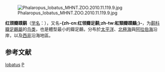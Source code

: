 {{noteTA
|T=zh-cn:红颈瓣蹼鹬; zh-tw:紅領瓣足鷸; 
|1=zh-cn:红颈瓣蹼鹬; zh-tw:紅領瓣足鷸;
|2=zh-cn:瓣蹼鹬属; zh-tw:瓣足鷸屬; 
}}
{{speciesbox
| name = 红颈瓣蹼鹬
| status = LC | status_system = iucn3.1
| status_ref = <ref>{{IUCN|id=132530453 |title=''Phalaropus lobatus'' |assessors=[[BirdLife_International|BirdLife International]] |version=2019.1 |year=2018 |accessdate=18 August 2018}} 数据库資料包含說明此物種被編入無危級別的原因</ref>
| image = Red-necked Phalarope (Phalaropus lobatus) (10714472944).jpg
| image_width = 250px
| image_caption = 夏羽（繁殖羽）
| image2 = Red-necked Phalarope (Phalaropus lobatus) (15039096337).jpg
| image2_width = 250px
| image2_caption = 冬羽（非繁殖羽）
| genus = Phalaropus
| species = lobatus
| authority = ([[卡尔·林奈|Linnaeus]] 1758)<ref name='id1942'>{{cite web| url =http://www.bioinfo.cn/db05/BjdwSpecies.php?action=view&id=1942| title =红颈瓣蹼鹬| work =《中国动物物种编目数据库》| publisher =中国科学院微生物研究所| author =中国科学院动物研究所| accessdate =2009-04-04| deadurl =yes| archiveurl =https://web.archive.org/web/20160305075501/http://www.bioinfo.cn/db05/BjdwSpecies.php?action=view&id=1942| archivedate =2016-03-05}}</ref>
| range_map = Phalaropus lobatus distribution.png
| range_map_width = 240px
| range_map_caption = 红颈瓣蹼鹬分布范围<br/>繁殖区（红色），过冬区（蓝色）
}}
[[File:Phalaropus_lobatus_MHNT.ZOO.2010.11.119.9.jpg|thumb]]

'''红颈瓣蹼鹬'''（[[学名|学名]]：{{lang|la|''Phalaropus lobatus''}}），又名'''-{zh-cn:红领瓣足鹬;zh-tw:紅頸瓣蹼鷸;}-'''，为[[鹬科|鹬科]][[瓣足鷸屬|瓣足鷸屬]]的[[鸟类|鸟类]]，也是體型最小的瓣足鷸，分布於[[太平洋|太平洋]]、[[北極海|北極海]]與[[阿拉伯海|阿拉伯海]]沿岸，以及[[西非|西非]]沿海地區。

== 参考文献 ==
{{reflist}}

{{Commons category|Phalaropus lobatus}}
{{Wikispecies|Phalaropus  lobatus}}
{{Taxonbar|from=Q206840}}

[[Category:瓣蹼鹬属|lobatus]]
[[Category:1758年描述的鳥類|P]]

{{Charadriiformes-stub}}